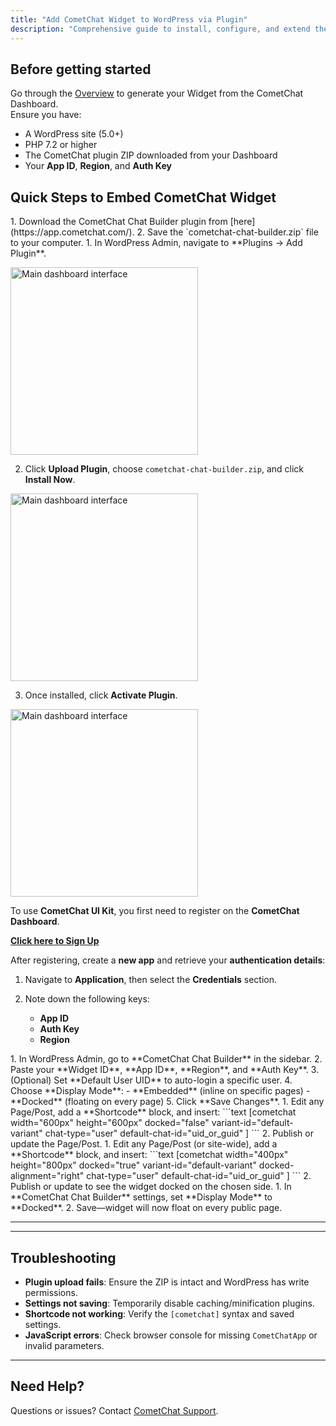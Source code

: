 ```yaml
---
title: "Add CometChat Widget to WordPress via Plugin"
description: "Comprehensive guide to install, configure, and extend the new CometChat WordPress plugin."
---
```



## Before getting started

Go through the [Overview](https://app.cometchat.com/) to generate your Widget from the CometChat Dashboard.  
Ensure you have:
- A WordPress site (5.0+)
- PHP 7.2 or higher
- The CometChat plugin ZIP downloaded from your Dashboard
- Your **App ID**, **Region**, and **Auth Key**

## Quick Steps to Embed CometChat Widget

<Steps>

  <Step title="Download the Plugin ZIP">
1. Download the CometChat Chat Builder plugin from [here](https://app.cometchat.com/).   
2. Save the `cometchat-chat-builder.zip` file to your computer.
  </Step>

  <Step title="Install & Activate the Plugin">
1. In WordPress Admin, navigate to **Plugins → Add Plugin**.  

<img 
  src="/images/chat-widget-wordpress-1.png" 
  alt="Main dashboard interface"
  height="300"
  className="rounded-lg"
/>

2. Click **Upload Plugin**, choose `cometchat-chat-builder.zip`, and click **Install Now**.  

<img 
  src="/images/chat-widget-wordpress-2.png" 
  alt="Main dashboard interface"
  height="300"
  className="rounded-lg"
/>

3. Once installed, click **Activate Plugin**.

<img 
  src="/images/chat-widget-wordpress-3.png" 
  alt="Main dashboard interface"
  height="300"
  className="rounded-lg"
/>

</Step>

<Step title="CometChat Credentials">

To use **CometChat UI Kit**, you first need to register on the **CometChat Dashboard**.

**[Click here to Sign Up](https://app.cometchat.com/login)**

After registering, create a **new app** and retrieve your **authentication details**:

1. Navigate to **Application**, then select the **Credentials** section.

2. Note down the following keys:

   * **App ID**
   * **Auth Key**
   * **Region**

</Step>

  <Step title="Configure Plugin Settings">
1. In WordPress Admin, go to **CometChat Chat Builder** in the sidebar.  
2. Paste your **Widget ID**, **App ID**, **Region**, and **Auth Key**.  
3. (Optional) Set **Default User UID** to auto-login a specific user.  
4. Choose **Display Mode**:  
   - **Embedded** (inline on specific pages)  
   - **Docked** (floating on every page)  
5. Click **Save Changes**.
  </Step>

  <Step title="Embed Widget Inline (Embedded Mode)">
1. Edit any Page/Post, add a **Shortcode** block, and insert:
   ```text
   [cometchat 
     width="600px"                      <!-- Widget width (Required) -->
     height="600px"                     <!-- Widget height (Required) -->
     docked="false"                     <!-- true = floating bubble, false = embedded (Required) -->
     variant-id="default-variant"       <!-- Optional | Variant ID -->
     chat-type="user"                   <!-- Optional | user / group -->
     default-chat-id="uid_or_guid"      <!-- Optional | UID or GUID to open by default -->
   ]
   ```
2. Publish or update the Page/Post.
  </Step>

  <Step title="Docked Widget (Floating Mode)">
1. Edit any Page/Post (or site-wide), add a **Shortcode** block, and insert:
   ```text
   [cometchat 
     width="400px"                      
     height="800px"                     
     docked="true"                      <!-- true = floating bubble, false = embedded (Required) -->
     variant-id="default-variant"       <!-- Optional | Variant ID -->
     docked-alignment="right"           <!-- Optional | left / right (only applies if docked=true) -->
     chat-type="user"                   <!-- Optional | user / group -->
     default-chat-id="uid_or_guid"      <!-- Optional | UID or GUID to open by default -->
   ]
   ```
2. Publish or update to see the widget docked on the chosen side.
  </Step>

  <Step title="Enable Docked on All Pages">
1. In **CometChat Chat Builder** settings, set **Display Mode** to **Docked**.  
2. Save—widget will now float on every public page.
  </Step>

</Steps>

---

<AdvancedJSAPIs />

---

## Troubleshooting

- **Plugin upload fails**: Ensure the ZIP is intact and WordPress has write permissions.  
- **Settings not saving**: Temporarily disable caching/minification plugins.  
- **Shortcode not working**: Verify the `[cometchat]` syntax and saved settings.  
- **JavaScript errors**: Check browser console for missing `CometChatApp` or invalid parameters.

---

## Need Help?

Questions or issues? Contact [CometChat Support](https://www.cometchat.com/contact).
